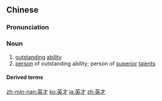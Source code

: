 ==Chinese==
{{zh-forms}}

===Pronunciation===
{{zh-pron
|m=yīngcái
|c=jing1 coi4
|mn=kh,qz,tp,xm,zz:eng-châi
|cat=n
}}

===Noun===
{{zh-noun}}

# [[outstanding]] [[ability]]
# [[person]] of outstanding ability; person of [[superior]] [[talent]]s

====Derived terms====
{{zh-der|英才管理}}

[[zh-min-nan:英才]]
[[ko:英才]]
[[ja:英才]]
[[zh:英才]]